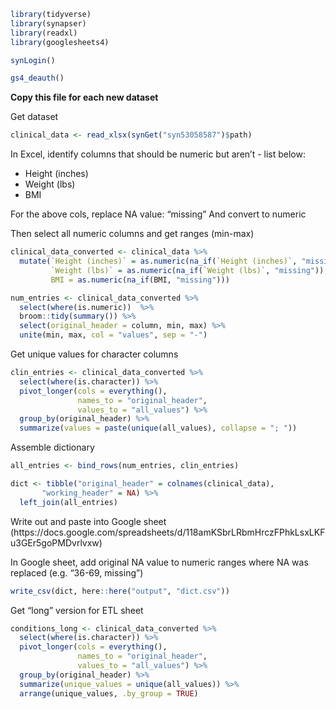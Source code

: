 
```r
library(tidyverse)
library(synapser)
library(readxl)
library(googlesheets4)

synLogin()

gs4_deauth()
```


**Copy this file for each new dataset**

Get dataset

```r
clinical_data <- read_xlsx(synGet("syn53058587")$path)
```


In Excel, identify columns that should be numeric but aren't - list below:

- Height (inches)
- Weight (lbs)
- BMI

For the above cols, replace NA value: "missing"
And convert to numeric

Then select all numeric columns and get ranges (min-max)

```r
clinical_data_converted <- clinical_data %>% 
  mutate(`Height (inches)` = as.numeric(na_if(`Height (inches)`, "missing")), 
         `Weight (lbs)` = as.numeric(na_if(`Weight (lbs)`, "missing")), 
         BMI = as.numeric(na_if(BMI, "missing")))

num_entries <- clinical_data_converted %>% 
  select(where(is.numeric))  %>% 
  broom::tidy(summary()) %>% 
  select(original_header = column, min, max) %>% 
  unite(min, max, col = "values", sep = "-")

```

Get unique values for character columns

```r
clin_entries <- clinical_data_converted %>% 
  select(where(is.character)) %>% 
  pivot_longer(cols = everything(),
               names_to = "original_header",
               values_to = "all_values") %>% 
  group_by(original_header) %>% 
  summarize(values = paste(unique(all_values), collapse = "; "))
```


Assemble dictionary

```r
all_entries <- bind_rows(num_entries, clin_entries)

dict <- tibble("original_header" = colnames(clinical_data),
       "working_header" = NA) %>% 
  left_join(all_entries)
```

Write out and paste into Google sheet 
(https://docs.google.com/spreadsheets/d/118amKSbrLRbmHrczFPhkLsxLKFu3GEr5goPMDvrlvxw)

In Google sheet, add original NA value to numeric ranges where NA was replaced 
(e.g. "36-69, missing")

```r
write_csv(dict, here::here("output", "dict.csv"))
```


Get "long" version for ETL sheet

```r
conditions_long <- clinical_data_converted %>% 
  select(where(is.character)) %>% 
  pivot_longer(cols = everything(),
               names_to = "original_header",
               values_to = "all_values") %>% 
  group_by(original_header) %>% 
  summarize(unique_values = unique(all_values)) %>% 
  arrange(unique_values, .by_group = TRUE)
```






